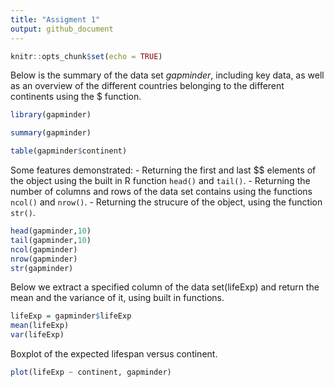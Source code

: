 ```yaml
---
title: "Assigment 1"
output: github_document
---
```


```r
knitr::opts_chunk$set(echo = TRUE)
```


Below is the summary of the data set $\textit{gapminder}$, including key data, as well as an overview of the different countries belonging to the different continents using the $\texttt{table()} function.
```r
library(gapminder)

summary(gapminder)

table(gapminder$continent)
```

Some features demonstrated:
  - Returning the first and last $$ elements of the object using the built in R function $\texttt{head()}$ and $\texttt{tail()}$.
  - Returning the number of columns and rows of the data set contains using the functions $\texttt{ncol()}$ and $\texttt{nrow()}$.
  - Returning the strucure of the object, using the function $\texttt{str()}$.

```r
head(gapminder,10)
tail(gapminder,10)
ncol(gapminder)
nrow(gapminder)
str(gapminder)

```


Below we extract a specified column of the data set(lifeExp) and return the mean and the variance of it, using built in functions. 

```r
lifeExp = gapminder$lifeExp
mean(lifeExp)
var(lifeExp)

```


Boxplot of the expected lifespan versus continent.

```r
plot(lifeExp ~ continent, gapminder)
```

